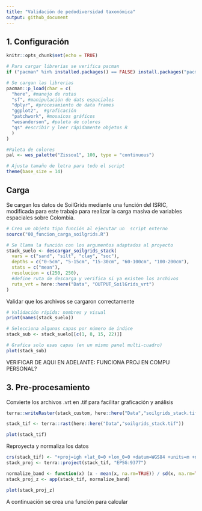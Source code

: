 ```yaml
---
title: "Validación de pedodiversidad taxonómica"
output: github_document
---
```


## 1. Configuración

```r
knitr::opts_chunk$set(echo = TRUE)

# Para cargar librerias se verifica pacman
if ("pacman" %in% installed.packages() == FALSE) install.packages("pacman")

# Se cargan las librerias
pacman::p_load(char = c(
  "here", #manejo de rutas
  "sf", #manipulación de dats espaciales
  "dplyr", #procesamiento de data frames
  "ggplot2",  #graficación
  "patchwork", #mosaicos gráficos
  "wesanderson", #paleta de colores
  "qs" #escribir y leer rápidamente objetos R
  )
)

#Paleta de colores
pal <- wes_palette("Zissou1", 100, type = "continuous")

# Ajusta tamaño de letra para todo el script
theme(base_size = 14)

```

## Carga

Se cargan los datos de SoilGrids mediante una función del ISRIC, modificada para este trabajo para realizar la carga masiva de variables espaciales sobre Colombia.

```r

# Crea un objeto tipo función al ejecutar un  script externo
source("00_funcion_carga_soilgrids.R")

# Se llama la función con los argumentos adaptados al proyecto
stack_suelo <- descargar_soilgrids_stack(
  vars = c("sand", "silt", "clay", "soc"),
  depths = c("0-5cm", "5-15cm", "15-30cm", "60-100cm", "100-200cm"),
  stats = c("mean"),
  resolucion = c(250, 250),
  #define ruta de descarga y verifica si ya existen los archivos
  ruta_vrt = here::here("Data", "OUTPUT_SoilGrids_vrt") 
)


```

Validar que los archivos se cargaron correctamente

```r

# Validación rápida: nombres y visual
print(names(stack_suelo))

# Selecciona algunas capas por número de índice
stack_sub <- stack_suelo[[c(1, 8, 15, 22)]]

# Grafica solo esas capas (en un mismo panel multi-cuadro)
plot(stack_sub)

```


VERIFICAR DE AQUI EN ADELANTE: FUNCIONA PROJ EN COMPU PERSONAL?

## 3. Pre-procesamiento

Convierte los archivos .vrt en .tif para facilitar graficación y análisis

```r

terra::writeRaster(stack_custom, here::here("Data","soilgrids_stack.tif"), overwrite = TRUE)

stack_tif <- terra::rast(here::here("Data","soilgrids_stack.tif"))

plot(stack_tif)
```

Reproyecta y normaliza los datos

```r

crs(stack_tif) <- "+proj=igh +lat_0=0 +lon_0=0 +datum=WGS84 +units=m +no_defs"
stack_proj <- terra::project(stack_tif, "EPSG:9377")

normalize_band <- function(x) (x - mean(x, na.rm=TRUE)) / sd(x, na.rm=TRUE)
stack_proj_z <- app(stack_tif, normalize_band)

plot(stack_proj_z)

```

A continuación se crea una función para calcular 
